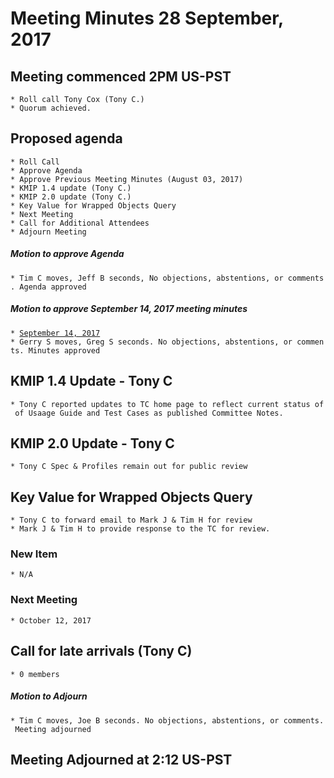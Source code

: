 = Meeting Minutes 28 September, 2017 =
== Meeting commenced 2PM US-PST ==
 * Roll call Tony Cox (Tony C.)
 * Quorum achieved.

== Proposed agenda ==
 * Roll Call
 * Approve Agenda
 * Approve Previous Meeting Minutes (August 03, 2017)
 * KMIP 1.4 update (Tony C.) 
 * KMIP 2.0 update (Tony C.)
 * Key Value for Wrapped Objects Query
 * Next Meeting
 * Call for Additional Attendees 
 * Adjourn Meeting 

===== Motion to approve Agenda =====
 * Tim C moves, Jeff B seconds, No objections, abstentions, or comments. Agenda approved

===== Motion to approve September 14, 2017 meeting minutes =====
 * [[MeetingMinutes/14Sept2017|September 14, 2017]]
 * Gerry S moves, Greg S seconds. No objections, abstentions, or comments. Minutes approved


== KMIP 1.4 Update - Tony C ==
 * Tony C reported updates to TC home page to reflect current status of of Usaage Guide and Test Cases as published Committee Notes.

== KMIP 2.0 Update - Tony C ==
 * Tony C Spec & Profiles remain out for public review 

== Key Value for Wrapped Objects Query ==
 * Tony C to forward email to Mark J & Tim H for review
 * Mark J & Tim H to provide response to the TC for review.

=== New Item ===
 * N/A

=== Next Meeting ===
 * October 12, 2017

== Call for late arrivals (Tony C) ==
 * 0 members

===== Motion to Adjourn =====
 * Tim C moves, Joe B seconds. No objections, abstentions, or comments. Meeting adjourned
 
== Meeting Adjourned at 2:12 US-PST ==
